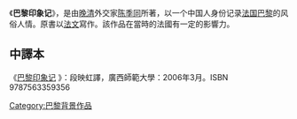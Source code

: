 《'''巴黎印象记'''》，是由[[晚清|晚清]]外交家[[陈季同|陈季同]]所著，以一个中国人身份记录[[法国|法国]][[巴黎|巴黎]]的风俗人情。原書以[[法文|法文]]寫作。該作品在當時的法國有一定的影響力。

==中譯本==
《[https://www.amazon.cn/dp/B0011BJQNO 巴黎印象记] {{Wayback|url=https://www.amazon.cn/dp/B0011BJQNO |date=20210603125317 }}》：段映虹譯，廣西師範大學：2006年3月。ISBN 9787563359356

[[Category:巴黎背景作品|Category:巴黎背景作品]]
